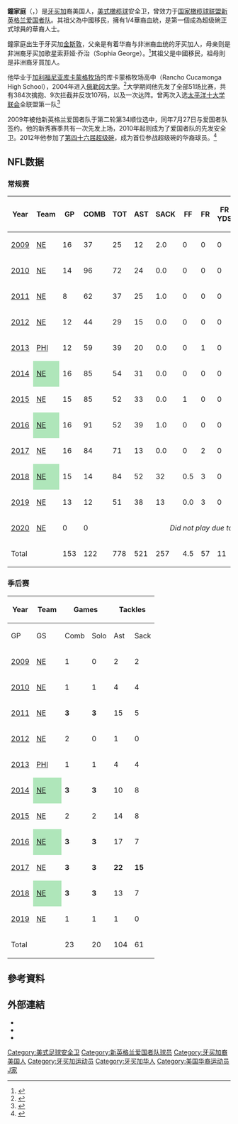 {{noteTA|1=zh-cn:0米;zh-hk:0米;zh-tw:0公尺}}
{{Infobox NFL player
|name=Patrick Chung
|image=Patrick chung.jpg
|width=
|currentteam=新英格蘭愛國者
|currentnumber=23
|currentpositionplain=安全卫
|birth_date={{birth date and age|1987|8|19}}
|birth_place={{JAM}}[[金斯敦|金斯敦]]
|heightft=5
|heightin=11
|weight=210
|debutyear=2009
|debutteam=新英格兰爱国者
|highschool=库卡蒙格牧场高中
|college=[[俄勒岡大学|俄勒岡大学]]
|draftyear=2009
|draftround=2
|draftpick=34
|pastteams=<nowiki></nowiki>
* [[新英格兰爱国者|新英格兰爱国者]]（2009年－2012年）
* [[费城老鹰|费城老鹰]]（2013年）
* [[新英格兰爱国者|新英格兰爱国者]]（2014年－2020年）
|highlights=<nowiki></nowiki>
* 3次[[超级碗|超级碗]] 冠军 ([[第四十九屆超級盃|XLIX]], [[第五十一屆超級盃|LI]]，[[第五十三屆超級盃|LIII]])
* 2次[[太平洋十大学联会|太平洋十大学联会]]全联盟第一队（2007、2008）
|status=退役
|statweek=
|statseason=
|statlabel1=[[擒抱|擒抱]]
|statvalue1=773
|statlabel2=[[擒杀|擒杀]]
|statvalue2=4.5
|statlabel3=抄截
|statvalue3=11
|statlabel4=迫使掉球
|statvalue4=1
|statlabel5=干扰传球
|statvalue5=56
|nfl=CHU126772
}}
{{Infobox sportsperson
| name                      = Patrick Chung
| image                     = Patrick chung.jpg
| alt                       = 
| real_name                 = 
| english_name              = Patrick Chung
| birth_name                = 
| nationality               = {{JAM}}
| national_team             = 
| ethnicity                 = 
| hometown                  = {{USA}}加利福尼亞州聖貝納迪諾郡庫卡蒙加牧場（Rancho Cucamonga）
| citizenship               = 
| birth_date                = {{Birth date and age|year=1987|month=8|day=19}}
| birth_place               = {{JAM}}京斯敦
| death_date                = 
| death_place               = 
| resting_place             = 
| resting_place_coordinates = 
| monuments                 = 
| residence                 = 
| education                 = 俄勒岡大學
| alma_mater                = Rancho Cucamonga High School<br/>俄勒岡大學
| years_active              = 2007年－
| height                    = {{height|ft=5|in=11}}
| weight                    = {{weight|lb=188}}
| spouse                    = 
| country                   = {{JAM}}
| sport                     = 美式足球、田徑
| position                  = {{ubl|角衛（Cornerback）|中衛（Safety）}}
| shoots                    = 
| catches                   = 
| event                     = 立定跳遠、短跑
| collegeteam               = 俄勒岡大學
| league                    = National Football League
| team                      = {{ubl|新英格蘭愛國者（2009年－2012年，2014年－）|費城老鷹（2013年）}}
| turnedpro                 = 2009年
| retired                   = 
| worlds                    = 
| regionals                 = 
| nationals                 = 
| highestranking            = 
| pb                        = 
{{ubl
|'''立定跳遠'''：9英尺11英寸
|'''40碼衝刺'''：4.57秒
|'''60公尺'''：7.09秒 （2007年）
}}
| updated                   = 2019年9月19日
}}
'''鐘家庭'''（{{lang-en|Patrick Christopher Chung}}，{{bd|1987年|8月19日||}}）是[[牙买加|牙买加]]裔美国人，[[美式橄榄球|美式橄榄球]]安全卫，曾效力于[[国家橄榄球联盟|国家橄榄球联盟]][[新英格兰爱国者队|新英格兰爱国者队]]。其祖父為中國移民，擁有1/4華裔血統，是第一個成為超级碗正式球員的華裔人士。

鐘家庭出生于牙买加[[金斯敦|金斯敦]]，父亲是有着华裔与非洲裔血统的牙买加人，母亲则是非洲裔牙买加歌星索菲娅·乔治（Sophia George）。<ref>{{cite web|url=http://www.boston.com/sports/football/patriots/articles/2009/04/30/hits_just_keep_coming_from_chung/|title=Hits just keep coming from Chung|work=The Boston Globe|first=Christopher L.|last=Gasper|date=2009-04-30|accessdate=2009-06-10}}</ref>其祖父是中國移民，祖母則是非洲裔牙買加人。

他毕业于[[加利福尼亚|加利福尼亚]][[库卡蒙格牧场|库卡蒙格牧场]]的库卡蒙格牧场高中（Rancho Cucamonga High School），2004年进入[[俄勒冈大学|俄勒冈大学]]。<ref>{{cite web|url=http://espn.go.com/blog/boston/new-england-patriots/post/_/id/4685729/football-journey-patrick-chung|title=Football journey: Patrick Chung|work=ESPNBoston.com|first=Mike|last=Reiss|date=2010-10-23|accessdate=2010-10-28}}</ref>大学期间他先发了全部51场比赛，共有384次擒抱、9次拦截并反攻107码，以及一次达阵。曾两次入选[[太平洋十大学联会|太平洋十大学联会]]全联盟第一队<ref>{{cite web|url=http://www.nfl.com/draft/2009/profiles/patrick-chung?id=71251|title=Patrick Chung (SS)|publisher=NFL.com|accessdate=2009-04-26}}</ref>

2009年被他新英格兰爱国者队于第二轮第34顺位选中，同年7月27日与爱国者队签约。他的新秀赛季共有一次先发上场，2010年起则成为了爱国者队的先发安全卫。2012年他参加了[[第四十六届超级碗|第四十六届超级碗]]，成为首位参战超级碗的华裔球员。<ref>{{cite web|url=http://news.163.com/12/0206/10/7PIR0FMG00014JB6.html|title=美华裔球员首战超级杯橄榄球赛 以华裔身份为荣|date=2012-02-06|work=网易|access-date=2012-02-06|archive-url=https://web.archive.org/web/20190123223248/http://news.163.com/12/0206/10/7PIR0FMG00014JB6.html|archive-date=2019-01-23|dead-url=yes}}</ref>

==NFL数据==

{{Nfl predraft
|    height ft = 5
|    height in = 11¼
|       weight = 212
|         dash = 4.57
|    ten split = 1.58
| twenty split = 2.57
|      shuttle = 4.24
|   cone drill = 7.11
|     vertical = 34
|     broad ft = 9
|     broad in = 11
|        bench = 25
|    wonderlic =23
|     arm span = 
|    hand span = 
}}

=== 常规赛 ===
{| class="wikitable" style="text-align:center"
|-
! Year !! Team !! GP !! COMB !! TOT !! AST !! SACK !! FF !! FR !! FR YDS !! INT !! IR YDS !! AVG IR !! LNG !! TD !! PD
|-
! [[2009_NFL_season|2009]] || [[2009_New_England_Patriots_season|NE]]
| 16 || 37 || 25 || 12 || 2.0 || 0 || 0 || 0 || 1 || 2 || 2 || 2 || 0 || 1
|-
! [[2010_NFL_season|2010]] || [[2010_New_England_Patriots_season|NE]]
| 14 || 96 || 72 || 24 || 0.0 || 0 || 0 || 0 || 3 || 96 || 32 || 51 || 1 || 9
|-
! [[2011_NFL_season|2011]] || [[2011_New_England_Patriots_season|NE]]
| 8 || 62 || 37 || 25 || 1.0 || 0 || 0 || 0 || 1 || 0 || 0 || 0 || 0 || 4
|-
! [[2012_NFL_season|2012]] || [[2012_New_England_Patriots_season|NE]]
| 12 || 44 || 29 || 15 || 0.0 || 0 || 0 || 0 || 2 || 27 || 14 || 27 || 0 || 5
|-
! [[2013_NFL_season|2013]] || [[2013_Philadelphia_Eagles_season|PHI]]
| 12 || 59 || 39 || 20 || 0.0 || 0 || 1 || 0 || 0 || 0 || 0 || 0 || 0 || 3
|-
! [[2014_NFL_season|2014]] || style="background:#afe6ba; width:3em;"|[[2014_New_England_Patriots_season|NE]]
| 16 || 85 || 54 || 31 || 0.0 || 0 || 0 || 0 || 1 || 10 || 10 || 10 || 0 || 7
|-
! [[2015_NFL_season|2015]] || [[2015_New_England_Patriots_season|NE]]
| 15 || 85 || 52 || 33 || 0.0 || 1 || 0 || 0 || 0 || 0 || 0 || 0 || 0 || 9
|-
! [[2016_NFL_season|2016]] || style="background:#afe6ba; width:3em;"|[[2016_New_England_Patriots_season|NE]]
| 16 || 91 || 52 || 39 || 1.0 || 0 || 0 || 0 || 1 || 4 || 4 || 4 || 0 || 3
|-
! [[2017_NFL_season|2017]] || [[2017_New_England_Patriots_season|NE]]
| 16 || 84 || 71 || 13 || 0.0 || 0 || 2 || 0 || 1 || 30 || 30 || 30 || 0 || 9
|-
! [[2018_NFL_season|2018]] || style="background:#afe6ba; width:3em;"|[[2018_New_England_Patriots_season|NE]]
| 15 || 14 || 84 || 52 || 32 || 0.5 || 3 || 0 || 0 || 0.0 || 0 || 0 || 0 || 1
|-
! [[2019_NFL_season|2019]] || [[2019_New_England_Patriots_season|NE]]
| 13 || 12 || 51 || 38 || 13 || 0.0 || 3 || 0 || 0 || 0.0 || 0 || 0 || 0 || 0
|-
! [[2020_NFL_season|2020]] ||[[2020_New_England_Patriots_season|NE]]
| 0 || 0 || colspan="14" style="text-align:center;"| ''Did not play due to Covid-19 opt-out''
|-
! colspan="2" | Total || 153 || 122 || 778 || 521 || 257 || 4.5 || 57 || 11 || 171 || 15.6 || 51T || 1 || 2 || 5
|}

=== 季后赛 ===
{| class="wikitable" style="text-align:center"
|-
! rowspan="2"| Year
! rowspan="2"| Team
! colspan="2"| Games
! colspan="4"| Tackles
! colspan="6"| Interceptions
! colspan="2"| Fumbles
|-
! GP !! GS !! Comb !! Solo !! Ast !! Sack !! PD !! Int !! Yds !! Avg !! Lng !! TD !! FF !! FR
|-
! [[2009_NFL_season|2009]] || [[2009_New_England_Patriots_season|NE]]
| 1 || 0 || 2 || 2 || 0 || 0.0 || 0 || 0 || 0 || 0.0 || 0 || 0 || 0 || 0
|-
! [[2010_NFL_season|2010]] || [[2010_New_England_Patriots_season|NE]]
| 1 || 1 || 4 || 4 || 0 || 0.0 || 1 || 0 || 0 || 0.0 || 0 || 0 || 0 || 0
|-
! [[2011_NFL_season|2011]] || [[2011_New_England_Patriots_season|NE]]
| '''3''' || '''3''' || 15 || 5 || '''10''' || 0.0 || 1 || 0 || 0 || 0.0 || 0 || 0 || 0 || 0
|-
! [[2012_NFL_season|2012]] || [[2012_New_England_Patriots_season|NE]]
| 2 || 0 || 1 || 0 || 1 || 0.0 || 0 || 0 || 0 || 0.0 || 0 || 0 || 0 || 0
|-
! [[2013_NFL_season|2013]] || [[2013_Philadelphia_Eagles_season|PHI]]
| 1 || 1 || 4 || 4 || 0 || 0.0 || 0 || 0 || 0 || 0.0 || 0 || 0 || 0 || 0
|-
! [[2014_NFL_season|2014]] || style="background:#afe6ba; width:3em;"|[[2014_New_England_Patriots_season|NE]]
| '''3''' || '''3''' || 10 || 8 || 2 || 0.0 || 0 || 0 || 0 || 0.0 || 0 || 0 || 0 || 0
|-
! [[2015_NFL_season|2015]] || [[2015_New_England_Patriots_season|NE]]
| 2 || 2 || 14 || 8 || 6 || 0.0 || 0 || 0 || 0 || 0.0 || 0 || 0 || 0 || 0
|-
! [[2016_NFL_season|2016]] || style="background:#afe6ba; width:3em;"|[[2016_New_England_Patriots_season|NE]]
| '''3''' || '''3''' || 17 || 7 || '''10''' || 0.0 || '''2''' || 0 || 0 || 0.0 || 0 || 0 || 0 || 0
|-
! [[2017_NFL_season|2017]] || [[2017_New_England_Patriots_season|NE]]
| '''3''' || '''3''' || '''22''' || '''15''' || 7 || 0.0 || 0 || 0 || 0 || 0.0 || 0 || 0 || 0 || 0
|-
! [[2018_NFL_season|2018]] || style="background:#afe6ba; width:3em;"|[[2018_New_England_Patriots_season|NE]]
| '''3''' || '''3''' || 13 || 7 || 6 || 0.0 || 1 || 0 || 0 || 0.0 || 0 || 0 || 0 || 1
|-
! [[2019_NFL_season|2019]] || [[2019_New_England_Patriots_season|NE]]
| 1 || 1 || 1 || 0 || 1 || 0.0 || 0 || 0 || 0 || 0.0 || 0 || 0 || 0 || 0
|-
! colspan="2" | Total || 23 || 20 || 104 || 61 || 43 || 0.0 || 4 || 0 || 0 || 0.0 || 0 || 0 || 0 || 0
|}

== 參考資料 ==
{{Reflist}}

== 外部連結 ==
*{{Facebook page|patrickchung23}}
*{{Twitter|PatrickChung23}}
*{{Instagram|23patrickchung}}

{{DEFAULTSORT:Chung, Patrick}}

[[Category:美式足球安全卫|Category:美式足球安全卫]]
[[Category:新英格兰爱国者队球员|Category:新英格兰爱国者队球员]]
[[Category:牙买加裔美国人|Category:牙买加裔美国人]]
[[Category:牙买加运动员|Category:牙买加运动员]]
[[Category:牙买加华人|Category:牙买加华人]]
[[Category:美国华裔运动员|Category:美国华裔运动员]]
[[Category:鍾姓|J家]]